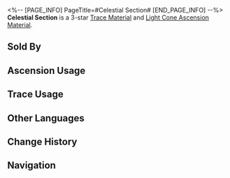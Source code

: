 <%-- [PAGE_INFO]
PageTitle=#Celestial Section#
[END_PAGE_INFO] --%>
{{Item Infobox
|id          = 110232
|image       = Item Celestial Section.png{{subst:void|<!--$UPLOAD:<<SpriteOutput/ItemFigures/110232.png>-<Item Celestial Section.png>-<Item Icons>>-->}}
|type        = Trace Material
|type2       = Light Cone Ascension Material
|invCategory = Upgrade Materials
|rarity      = 3
|effect      = 
|description = Melodious section fallen from the heavens. Used to level up Traces moderately for {{Color|h|Harmony}} characters.
|source1     = [[Calyx (Crimson): Bud of Harmony (The Reverie (Dreamscape))]]
|source2     = [[Omni-Synthesizer]] &mdash; Material Synthesis
|source3     = [[Embers Exchange]]
|source4     = [[Omni-Synthesizer]] &mdash; Material Exchange
}}
{{Description|A musical section scattered from order. Falling silently from the edge of the heavens, it blends into the cacophony, like grains of sand scattered in the desert.<br /><br />''"No one notices it until it ignites a spark of inspiration..."''}}
'''Celestial Section''' is a 3-star [[Trace Material]] and [[Light Cone Ascension Material]].

==Sold By==
{{Shop Availability}}

==Ascension Usage==
{{Ascension Usage}}

==Trace Usage==
{{Trace Usage}}

==Other Languages==
{{Other Languages
|en   = Celestial Section
|zhs  = 空际小节
|zht  = 空際小節
|ja   = 空際の小節
|ko   = 천상의 소절
|es   = Compás celestial
|fr   = Séquence céleste
|ru   = Небесная интерлюдия
|th   = Celestial Section
|vi   = Ô Nhịp Thiên Không
|de   = Himmlischer Abschnitt
|id   = Celestial Section
|pt   = Seção Celestial
}}

==Change History==
{{Change History|2.0}}

==Navigation==
{{Upgrade Material Navbox}}
